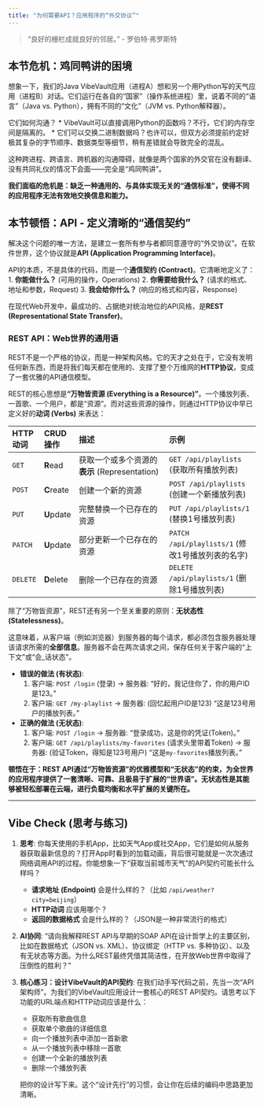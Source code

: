 ```yaml
---
title: "为何需要API？应用程序的“外交协议”"
---
```


> "良好的栅栏成就良好的邻居。" - 罗伯特·弗罗斯特

## 本节危机：鸡同鸭讲的困境

想象一下，我们的Java VibeVault应用（进程A）想和另一个用Python写的天气应用（进程B）对话。它们运行在各自的“国家”（操作系统进程）里，说着不同的“语言”（Java vs. Python），拥有不同的“文化”（JVM vs. Python解释器）。

它们如何沟通？
*   VibeVault可以直接调用Python的函数吗？不行，它们的内存空间是隔离的。
*   它们可以交换二进制数据吗？也许可以，但双方必须提前约定好极其复杂的字节顺序、数据类型等细节，稍有差错就会导致完全的混乱。

这种跨进程、跨语言、跨机器的沟通障碍，就像是两个国家的外交官在没有翻译、没有共同礼仪的情况下会面——完全是“鸡同鸭讲”。

**我们面临的危机是：缺乏一种通用的、与具体实现无关的“通信标准”，使得不同的应用程序无法有效地交换信息和能力。**

## 本节顿悟：API - 定义清晰的“通信契约”

解决这个问题的唯一方法，是建立一套所有参与者都同意遵守的“外交协议”。在软件世界，这个协议就是**API (Application Programming Interface)**。

API的本质，不是具体的代码，而是一个**通信契约 (Contract)**。它清晰地定义了：
1.  **你能做什么？** (可用的操作，Operations)
2.  **你需要给我什么？** (请求的格式、地址和参数，Request)
3.  **我会给你什么？** (响应的格式和内容，Response)

在现代Web开发中，最成功的、占据绝对统治地位的API风格，是**REST (Representational State Transfer)**。

### REST API：Web世界的通用语

REST不是一个严格的协议，而是一种架构风格。它的天才之处在于，它没有发明任何新东西，而是将我们每天都在使用的、支撑了整个万维网的**HTTP协议**，变成了一套优雅的API通信模型。

REST的核心思想是**“万物皆资源 (Everything is a Resource)”**。一个播放列表、一首歌、一个用户，都是“资源”。而对这些资源的操作，则通过HTTP协议中早已定义好的**动词 (Verbs)** 来表达：

| HTTP 动词 | CRUD 操作      | 描述                                     | 示例                                     |
| :---------- | :------------- | :--------------------------------------- | :--------------------------------------- |
| `GET`       | **R**ead       | 获取一个或多个资源的**表示** (Representation) | `GET /api/playlists` (获取所有播放列表)  |
| `POST`      | **C**reate     | 创建一个新的资源                           | `POST /api/playlists` (创建一个新播放列表) |
| `PUT`       | **U**pdate     | 完整替换一个已存在的资源                 | `PUT /api/playlists/1` (替换1号播放列表)   |
| `PATCH`     | **U**pdate     | 部分更新一个已存在的资源                 | `PATCH /api/playlists/1` (修改1号播放列表的名字) |
| `DELETE`    | **D**elete     | 删除一个已存在的资源                     | `DELETE /api/playlists/1` (删除1号播放列表) |

除了“万物皆资源”，REST还有另一个至关重要的原则：**无状态性 (Statelessness)**。

这意味着，从客户端（例如浏览器）到服务器的每个请求，都必须包含服务器处理该请求所需的**全部信息**。服务器不会在两次请求之间，保存任何关于客户端的“上下文”或“会_话状态”。

*   **错误的做法 (有状态)**:
    1.  客户端: `POST /login` (登录) -> 服务器: “好的，我记住你了，你的用户ID是123。”
    2.  客户端: `GET /my-playlist` -> 服务器: (回忆起用户ID是123) “这是123号用户的播放列表。”

*   **正确的做法 (无状态)**:
    1.  客户端: `POST /login` -> 服务器: “登录成功，这是你的凭证(Token)。”
    2.  客户端: `GET /api/playlists/my-favorites` (请求头里带着Token) -> 服务器: (验证Token，得知是123号用户) “这是`my-favorites`播放列表。”

**顿悟在于：REST API通过“万物皆资源”的优雅模型和“无状态”的约束，为全世界的应用程序提供了一套清晰、可靠、且极易于扩展的“世界语”。无状态性是其能够被轻松部署在云端，进行负载均衡和水平扩展的关键所在。**

---

## Vibe Check (思考与练习)

1.  **思考**: 你每天使用的手机App，比如天气App或社交App，它们是如何从服务器获取最新信息的？打开App时看到的加载动画，背后很可能就是一次次通过网络调用API的过程。你能想象一下“获取当前城市天气”的API契约可能长什么样吗？
    *   **请求地址 (Endpoint)** 会是什么样的？（比如 `/api/weather?city=beijing`）
    *   **HTTP动词** 应该用哪个？
    *   **返回的数据格式** 会是什么样的？（JSON是一种非常流行的格式）

2.  **AI协同**: "请向我解释REST API与早期的SOAP API在设计哲学上的主要区别，比如在数据格式（JSON vs. XML）、协议绑定（HTTP vs. 多种协议）、以及有无状态等方面。为什么REST最终凭借其简洁性，在开放Web世界中取得了压倒性的胜利？"

3.  **核心练习：设计VibeVault的API契约**: 在我们动手写代码之前，先当一次“API架构师”。为我们的VibeVault应用设计一套核心的REST API契约。请思考以下功能的URL端点和HTTP动词应该是什么：
    *   获取所有歌曲信息
    *   获取单个歌曲的详细信息
    *   向一个播放列表中添加一首新歌
    *   从一个播放列表中移除一首歌
    *   创建一个全新的播放列表
    *   删除一个播放列表

    把你的设计写下来。这个“设计先行”的习惯，会让你在后续的编码中思路更加清晰。 